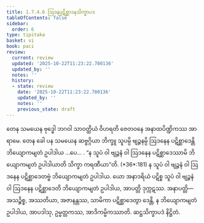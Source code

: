 ```yaml
---
title: 1.7.4.6 ဩဒနပ္ပဋိစ္ဆာဒနသိက္ခာပဒ
tableOfContents: false
sidebar:
  order: 6
type: tipitaka
basket: vi
book: paci
review:
  current: review
  updated: '2025-10-22T11:23:22.780136'
  updated_by: ''
  notes: ''
  history:
  - state: review
    date: '2025-10-22T11:23:22.780136'
    updated_by: ''
    notes: ''
    previous_state: draft
---
```



<ReviewStatus review={frontmatter.review} showDetails={true} />

<HypothesisAnnotation frontmatter={frontmatter} />

<DynamicBreadcrumb />

<Division number="611" book="paci" e="ch" v="2" p="252">

<Paragraph number="1860" book="paci">
တေန သမယေန ဗုဒ္ဓေါ ဘဂဝါ သာဝတ္ထိယံ ဝိဟရတိ ဇေတဝနေ အနာထပိဏ္ဍိကဿ အာရာမေ. တေန ခေါ ပန သမယေန ဆဗ္ဗဂ္ဂိယာ ဘိက္ခူ သူပမ္ပိ ဗျဉ္ဇနမ္ပိ ဩဒနေန ပဋိစ္ဆာဒေန္တိ ဘိယျောကမျတံ ဥပါဒါယ …ပေ… .
</Paragraph>

<Paragraph number="1861" book="paci">
<Emphasis>“န သူပံ ဝါ ဗျဉ္ဇနံ ဝါ ဩဒနေန ပဋိစ္ဆာဒေဿာမိ ဘိယျောကမျတံ ဥပါဒါယာတိ သိက္ခာ ကရဏီယာ”</Emphasis>တိ. (*36*:<Emphasis>181</Emphasis>)
</Paragraph>

<Paragraph number="1862" book="paci">
န သူပံ ဝါ ဗျဉ္ဇနံ ဝါ ဩဒနေန ပဋိစ္ဆာဒေတဗ္ဗံ ဘိယျောကမျတံ ဥပါဒါယ. ယော အနာဒရိယံ ပဋိစ္စ သူပံ ဝါ ဗျဉ္ဇနံ ဝါ ဩဒနေန ပဋိစ္ဆာဒေတိ ဘိယျောကမျတံ ဥပါဒါယ, အာပတ္တိ ဒုက္ကဋဿ.
</Paragraph>

<Paragraph number="1863" book="paci">
အနာပတ္တိ— အသဉ္စိစ္စ, အဿတိယာ, အဇာနန္တဿ, သာမိကာ ပဋိစ္ဆာဒေတွာ ဒေန္တိ, န ဘိယျောကမျတံ ဥပါဒါယ, အာပဒါသု, ဥမ္မတ္တကဿ, အာဒိကမ္မိကဿာတိ.

</Paragraph>
</Division>

<Paragraph number="1864" type="center" book="paci">
ဆဋ္ဌသိက္ခာပဒံ နိဋ္ဌိတံ.
</Paragraph>
